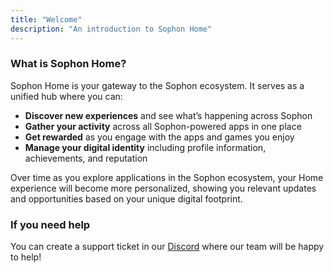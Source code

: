 ```yaml
---
title: "Welcome"
description: "An introduction to Sophon Home"
---
```


### What is Sophon Home?

Sophon Home is your gateway to the Sophon ecosystem. It serves as a unified hub where you can:

- **Discover new experiences** and see what’s happening across Sophon
- **Gather your activity** across all Sophon-powered apps in one place
- **Get rewarded** as you engage with the apps and games you enjoy
- **Manage your digital identity** including profile information, achievements, and reputation

Over time as you explore applications in the Sophon ecosystem, your Home experience will become more personalized, showing you relevant updates and opportunities based on your unique digital footprint.

### If you need help

You can create a support ticket in our [Discord](https://discord.gg/2gdZvwF5gn) where our team will be happy to help\!